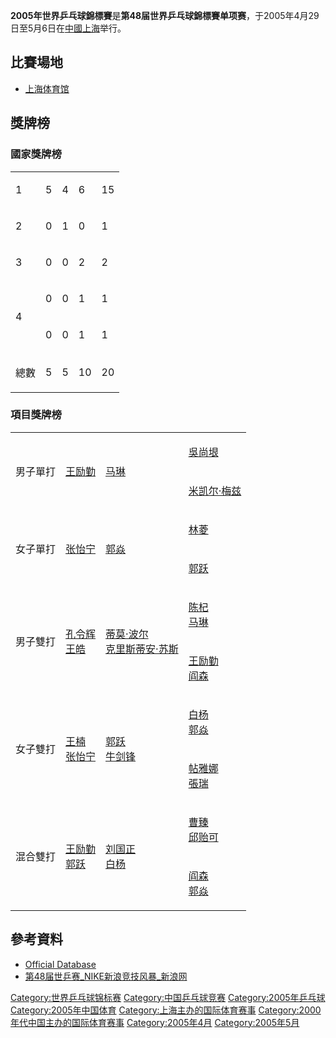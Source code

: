 {{noteTA|G1=Table Tennis}}
'''2005年世界乒乓球錦標賽'''是'''第48届世界乒乓球錦標賽单项赛'''，于2005年4月29日至5月6日在[[中國|中國]][[上海|上海]]举行。

==比賽場地==
*[[上海体育馆|上海体育馆]]

==獎牌榜==
===國家獎牌榜===
{| {{RankedMedalTable}}
|-
|1||style="text-align:left"| {{CHN}} ||5||4||6||15
|-
|2||style="text-align:left"| {{GER}} ||0||1||0||1
|-
|3||style="text-align:left"| {{HKG}} ||0||0||2||2
|-
|rowspan="2"|4||style="text-align:left"| {{KOR}} ||0||0||1||1
|-
|style="text-align:left"| {{DEN}} ||0||0||1||1
|- class="sortbottom"
!colspan=2|總數|| 5 || 5 || 10 || 20
|}

===項目獎牌榜===
{| {{MedalistTable|type=項目}}
|-
|rowspan=2|男子單打
|rowspan=2|{{flagicon|CHN}} [[王励勤|王励勤]]
|rowspan=2|{{flagicon|CHN}} [[马琳|马琳]]
|{{flagicon|KOR}} [[吳尚垠|吳尚垠]]
|-
|{{flagicon|DEN}} [[米凯尔·梅兹|米凯尔·梅兹]]
|-
|rowspan=2|女子單打
|rowspan=2|{{flagicon|CHN}} [[张怡宁|张怡宁]]
|rowspan=2|{{flagicon|CHN}} [[郭焱|郭焱]]
|{{flagicon|HKG}} [[林菱|林菱]]
|-
|{{flagicon|CHN}} [[郭跃|郭跃]]
|-
|rowspan=2|男子雙打
|rowspan=2|{{flagicon|CHN}} [[孔令辉|孔令辉]]<br/>{{flagicon|CHN}} [[王皓|王皓]]
|rowspan=2|{{flagicon|GER}} [[蒂莫·波尔|蒂莫·波尔]]<br/>{{flagicon|GER}} [[克里斯蒂安·苏斯|克里斯蒂安·苏斯]]
|{{flagicon|CHN}} [[陈杞|陈杞]]<br/>{{flagicon|CHN}} [[马琳|马琳]]
|-
|{{flagicon|CHN}} [[王励勤|王励勤]]<br/>{{flagicon|CHN}} [[阎森|阎森]]
|-
|rowspan=2|女子雙打
|rowspan=2|{{flagicon|CHN}} [[王楠|王楠]]<br />{{flagicon|CHN}} [[张怡宁|张怡宁]]
|rowspan=2|{{flagicon|CHN}} [[郭跃|郭跃]]<br />{{flagicon|CHN}} [[牛剑锋|牛剑锋]]

|{{flagicon|CHN}} [[白杨_(乒乓球运动员)|白杨]]<br />{{flagicon|CHN}} [[郭焱|郭焱]]
|-
|{{flagicon|HKG}} [[帖雅娜|帖雅娜]]<br/>{{flagicon|HKG}} [[張瑞_(乒乓球運動員)|張瑞]]
|-
|rowspan=2|混合雙打
|rowspan=2|{{flagicon|CHN}} [[王励勤|王励勤]]<br/>{{flagicon|CHN}} [[郭跃|郭跃]]
|rowspan=2|{{flagicon|CHN}} [[刘国正|刘国正]]<br/>{{flagicon|CHN}} [[白杨_(乒乓球运动员)|白杨]]

|{{flagicon|CHN}} [[曹臻|曹臻]]<br/>{{flagicon|CHN}} [[邱贻可|邱贻可]]
|-
|{{flagicon|CHN}} [[阎森|阎森]]<br/>{{flagicon|CHN}} [[郭焱|郭焱]]
|}

== 參考資料 ==
*[https://web.archive.org/web/20120306021952/http://www.ittf.com/ittf_stats/All_events4.asp?Competition_ID=1507&From=2005&To=2005 Official Database]{{en}}
*[http://sports.sina.com.cn/z/48wttc/ 第48届世乒赛_NIKE新浪竞技风暴_新浪网]{{Wayback|url=http://sports.sina.com.cn/z/48wttc/ |date=20110722170829 }}

{{乒乓球小作品}}
{{世界乒乓球錦標賽}}

[[Category:世界乒乓球锦标赛|Category:世界乒乓球锦标赛]]
[[Category:中国乒乓球竞赛|Category:中国乒乓球竞赛]]
[[Category:2005年乒乓球|Category:2005年乒乓球]]
[[Category:2005年中国体育|Category:2005年中国体育]]
[[Category:上海主办的国际体育赛事|Category:上海主办的国际体育赛事]]
[[Category:2000年代中国主办的国际体育赛事|Category:2000年代中国主办的国际体育赛事]]
[[Category:2005年4月|Category:2005年4月]]
[[Category:2005年5月|Category:2005年5月]]